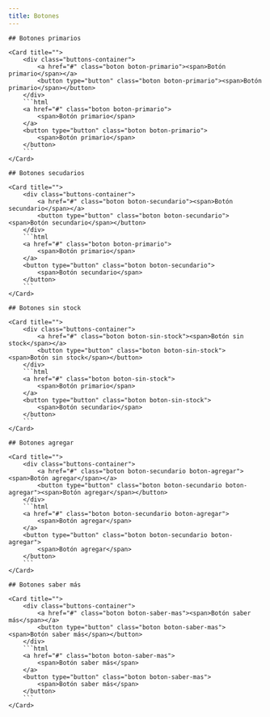 ```yaml
---
title: Botones
---
```



<div class="buttons">



    ## Botones primarios
    
    <Card title="">
        <div class="buttons-container">
            <a href="#" class="boton boton-primario"><span>Botón primario</span></a>
            <button type="button" class="boton boton-primario"><span>Botón primario</span></button>
        </div>
        ```html
        <a href="#" class="boton boton-primario">
            <span>Botón primario</span>
        </a>
        <button type="button" class="boton boton-primario">
            <span>Botón primario</span>
        </button>
        ```
    </Card>

    ## Botones secudarios

    <Card title="">
        <div class="buttons-container">
            <a href="#" class="boton boton-secundario"><span>Botón secundario</span></a>
            <button type="button" class="boton boton-secundario"><span>Botón secundario</span></button>
        </div>
        ```html
        <a href="#" class="boton boton-primario">
            <span>Botón primario</span>
        </a>
        <button type="button" class="boton boton-secundario">
            <span>Botón secundario</span>
        </button>
        ```
    </Card>

    ## Botones sin stock

    <Card title="">
        <div class="buttons-container">
            <a href="#" class="boton boton-sin-stock"><span>Botón sin stock</span></a>
            <button type="button" class="boton boton-sin-stock"><span>Botón sin stock</span></button>
        </div>
        ```html
        <a href="#" class="boton boton-sin-stock">
            <span>Botón primario</span>
        </a>
        <button type="button" class="boton boton-sin-stock">
            <span>Botón secundario</span>
        </button>
        ```
    </Card>

    ## Botones agregar 

    <Card title="">
        <div class="buttons-container">
            <a href="#" class="boton boton-secundario boton-agregar"><span>Botón agregar</span></a>
            <button type="button" class="boton boton-secundario boton-agregar"><span>Botón agregar</span></button>
        </div>
        ```html
        <a href="#" class="boton boton-secundario boton-agregar">
            <span>Botón agregar</span>
        </a>
        <button type="button" class="boton boton-secundario boton-agregar">
            <span>Botón agregar</span>
        </button>
        ```
    </Card>

    ## Botones saber más

    <Card title="">
        <div class="buttons-container">
            <a href="#" class="boton boton-saber-mas"><span>Botón saber más</span></a>
            <button type="button" class="boton boton-saber-mas"><span>Botón saber más</span></button>
        </div>
        ```html
        <a href="#" class="boton boton-saber-mas">
            <span>Botón saber más</span>
        </a>
        <button type="button" class="boton boton-saber-mas">
            <span>Botón saber más</span>
        </button>
        ```
    </Card>
</div>
